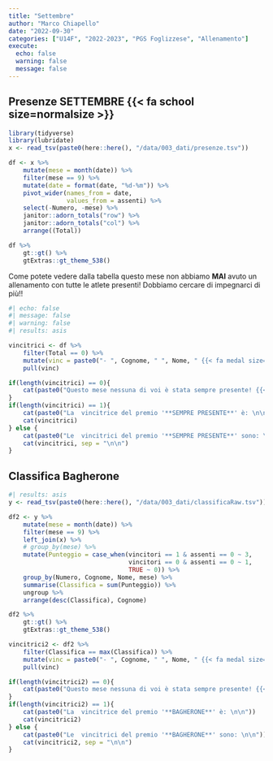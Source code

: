 ```yaml
---
title: "Settembre"
author: "Marco Chiapello"
date: "2022-09-30"
categories: ["U14F", "2022-2023", "PGS Foglizzese", "Allenamento"]
execute: 
  echo: false
  warning: false
  message: false
---
```


## Presenze SETTEMBRE {{< fa school size=normalsize >}}

```r
library(tidyverse)
library(lubridate)
x <- read_tsv(paste0(here::here(), "/data/003_dati/presenze.tsv"))

df <- x %>% 
    mutate(mese = month(date)) %>% 
    filter(mese == 9) %>%
    mutate(date = format(date, "%d-%m")) %>% 
    pivot_wider(names_from = date,
                values_from = assenti) %>% 
    select(-Numero, -mese) %>% 
    janitor::adorn_totals("row") %>% 
    janitor::adorn_totals("col") %>% 
    arrange((Total)) 

df %>% 
    gt::gt() %>% 
    gtExtras::gt_theme_538()
```

Come potete vedere dalla tabella questo mese non abbiamo **MAI** avuto un allenamento con tutte le atlete presenti! Dobbiamo cercare di impegnarci di più!!


```r
#| echo: false
#| message: false
#| warning: false
#| results: asis

vincitrici <- df %>% 
    filter(Total == 0) %>% 
    mutate(vinc = paste0("- ", Cognome, " ", Nome, " {{< fa medal size=normalsize >}}")) %>% 
    pull(vinc)

if(length(vincitrici) == 0){
    cat(paste0("Questo mese nessuna di voi è stata sempre presente! {{< fa face-angry-horns size=normalsize >}} "))
} 
if(length(vincitrici) == 1){
    cat(paste0("La  vincitrice del premio '**SEMPRE PRESENTE**' è: \n\n"))
    cat(vincitrici)
} else {
    cat(paste0("Le  vincitrici del premio '**SEMPRE PRESENTE**' sono: \n\n"))
    cat(vincitrici, sep = "\n\n")
}

```

## Classifica Bagherone

```r
#| results: asis
y <- read_tsv(paste0(here::here(), "/data/003_dati/classificaRaw.tsv"))

df2 <- y %>% 
    mutate(mese = month(date)) %>% 
    filter(mese == 9) %>% 
    left_join(x) %>% 
    # group_by(mese) %>% 
    mutate(Punteggio = case_when(vincitori == 1 & assenti == 0 ~ 3,
                                 vincitori == 0 & assenti == 0 ~ 1,
                                 TRUE ~ 0)) %>% 
    group_by(Numero, Cognome, Nome, mese) %>% 
    summarise(Classifica = sum(Punteggio)) %>% 
    ungroup %>% 
    arrange(desc(Classifica), Cognome)

df2 %>% 
    gt::gt() %>% 
    gtExtras::gt_theme_538()

vincitrici2 <- df2 %>% 
    filter(Classifica == max(Classifica)) %>% 
    mutate(vinc = paste0("- ", Cognome, " ", Nome, " {{< fa medal size=normalsize >}}")) %>% 
    pull(vinc)

if(length(vincitrici2) == 0){
    cat(paste0("Questo mese nessuna di voi è stata sempre presente! {{< fa face-angry-horns size=normalsize >}} "))
} 
if(length(vincitrici2) == 1){
    cat(paste0("La  vincitrice del premio '**BAGHERONE**' è: \n\n"))
    cat(vincitrici2)
} else {
    cat(paste0("Le  vincitrici del premio '**BAGHERONE**' sono: \n\n"))
    cat(vincitrici2, sep = "\n\n")
}
```

